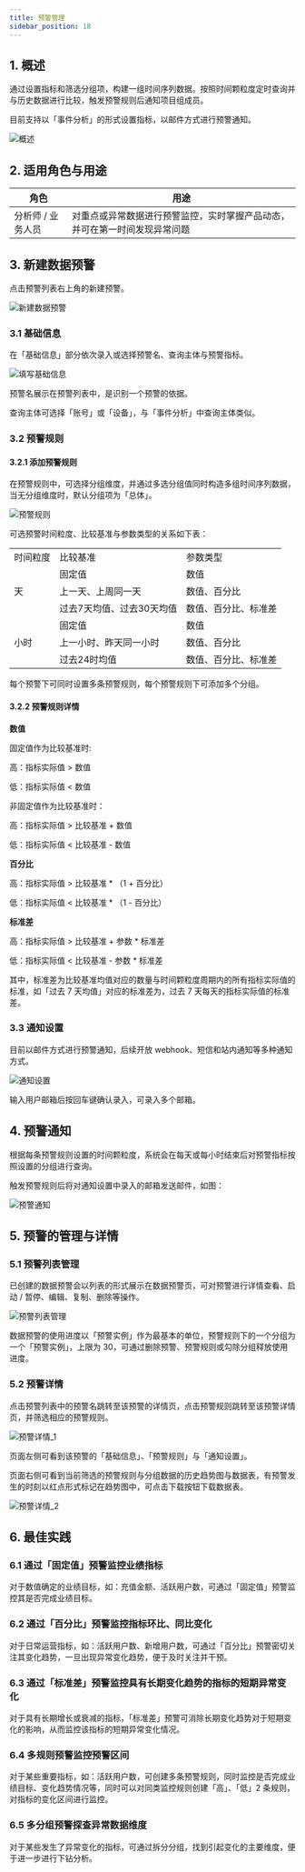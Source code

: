 ```yaml
---
title: 预警管理
sidebar_position: 18
---
```


## 1. 概述

通过设置指标和筛选分组项，构建一组时间序列数据。按照时间颗粒度定时查询并与历史数据进行比较，触发预警规则后通知项目组成员。

目前支持以「事件分析」的形式设置指标，以邮件方式进行预警通知。

![概述](/img/customEvent/alert_1.png)

## 2. 适用角色与用途

| 角色         | 用途                                    |
| ---------- | ------------------------------------- |
| 分析师 / 业务人员 | 对重点或异常数据进行预警监控，实时掌握产品动态，并可在第一时间发现异常问题 |

## 3. 新建数据预警

点击预警列表右上角的新建预警。

![新建数据预警](/img/customEvent/alert_2.png)

### 3.1 基础信息

在「基础信息」部分依次录入或选择预警名、查询主体与预警指标。

![填写基础信息](/img/customEvent/alert_3.png)

预警名展示在预警列表中，是识别一个预警的依据。

查询主体可选择「账号」或「设备」，与「事件分析」中查询主体类似。

### 3.2 预警规则

#### 3.2.1 添加预警规则

在预警规则中，可选择分组维度，并通过多选分组值同时构造多组时间序列数据，当无分组维度时，默认分组项为「总体」。

![预警规则](/img/customEvent/alert_4.png)

可选预警时间粒度、比较基准与参数类型的关系如下表：

<table>
    <tr>
        <td>时间粒度</td>
        <td>比较基准</td>
        <td>参数类型</td>
    </tr>
    <tr>
        <td rowspan="3">天</td>
        <td>固定值</td>
        <td>数值</td>
    </tr>
    <tr>
        <td>上一天、上周同一天</td>
        <td>数值、百分比</td>
    </tr>
    <tr>
        <td>过去7天均值、过去30天均值</td>
        <td>数值、百分比、标准差</td>
    </tr>
    <tr>
        <td rowspan="3">小时</td>
        <td>固定值</td>
        <td>数值</td>
    </tr>
    <tr>
        <td>上一小时、昨天同一小时</td>
        <td>数值、百分比</td>
    </tr>
    <tr>
        <td>过去24时均值</td>
        <td>数值、百分比、标准差</td>
    </tr>
</table>

每个预警下可同时设置多条预警规则，每个预警规则下可添加多个分组。

#### 3.2.2 预警规则详情

**数值**

固定值作为比较基准时:

高：指标实际值 > 数值

低：指标实际值 < 数值

非固定值作为比较基准时：

高：指标实际值 > 比较基准 + 数值

低：指标实际值 < 比较基准 - 数值

**百分比**

高：指标实际值 > 比较基准 * （1 + 百分比）

低：指标实际值 < 比较基准 * （1 - 百分比）

**标准差**

高：指标实际值 > 比较基准 + 参数 * 标准差

低：指标实际值 < 比较基准 - 参数 * 标准差

其中，标准差为比较基准均值对应的数量与时间颗粒度周期内的所有指标实际值的标准，如「过去 7 天均值」对应的标准差为，过去 7 天每天的指标实际值的标准差。

### 3.3 通知设置

目前以邮件方式进行预警通知，后续开放 webhook、短信和站内通知等多种通知方式。

![通知设置](/img/customEvent/alert_5.png)

输入用户邮箱后按回车键确认录入，可录入多个邮箱。

## 4. 预警通知

根据每条预警规则设置的时间颗粒度，系统会在每天或每小时结束后对预警指标按照设置的分组进行查询。

触发预警规则后将对通知设置中录入的邮箱发送邮件，如图：

![预警通知](/img/customEvent/alert_6.png)

## 5. 预警的管理与详情

### 5.1 预警列表管理

已创建的数据预警会以列表的形式展示在数据预警页，可对预警进行详情查看、启动 / 暂停、编辑、复制、删除等操作。

![预警列表管理](/img/customEvent/alert_7.png)

数据预警的使用进度以「预警实例」作为最基本的单位，预警规则下的一个分组为一个「预警实例」，上限为 30，可通过删除预警、预警规则或勾除分组释放使用进度。

### 5.2 预警详情

点击预警列表中的预警名跳转至该预警的详情页，点击预警规则跳转至该预警详情页，并筛选相应的预警规则。

![预警详情_1](/img/customEvent/alert_8.png)

页面左侧可看到该预警的「基础信息」、「预警规则」与「通知设置」。

页面右侧可看到当前筛选的预警规则与分组数据的历史趋势图与数据表，有预警发生的时刻以红点形式标记在趋势图中，可点击下载按钮下载数据表。

![预警详情_2](/img/customEvent/alert_9.png)

## 6. 最佳实践

### 6.1 通过「固定值」预警监控业绩指标

对于数值确定的业绩目标，如：充值金额、活跃用户数，可通过「固定值」预警监控其是否完成业绩目标。

### 6.2 通过「百分比」预警监控指标环比、同比变化

对于日常运营指标，如：活跃用户数、新增用户数，可通过「百分比」预警密切关注其变化趋势，一旦出现异常变化趋势，便于及时关注并干预。

### 6.3 通过「标准差」预警监控具有长期变化趋势的指标的短期异常变化

对于具有长期增长或衰减的指标，「标准差」预警可消除长期变化趋势对于短期变化的影响，从而监控该指标的短期异常变化情况。

### 6.4 多规则预警监控预警区间

对于某些重要指标，如：活跃用户数，可创建多条预警规则，同时监控是否完成业绩目标、变化趋势情况等，同时可以对同类监控规则创建「高」、「低」2 条规则，对指标的变化区间进行监控。

### 6.5 多分组预警探查异常数据维度

对于某些发生了异常变化的指标，可通过拆分分组，找到引起变化的主要维度，便于进一步进行下钻分析。
